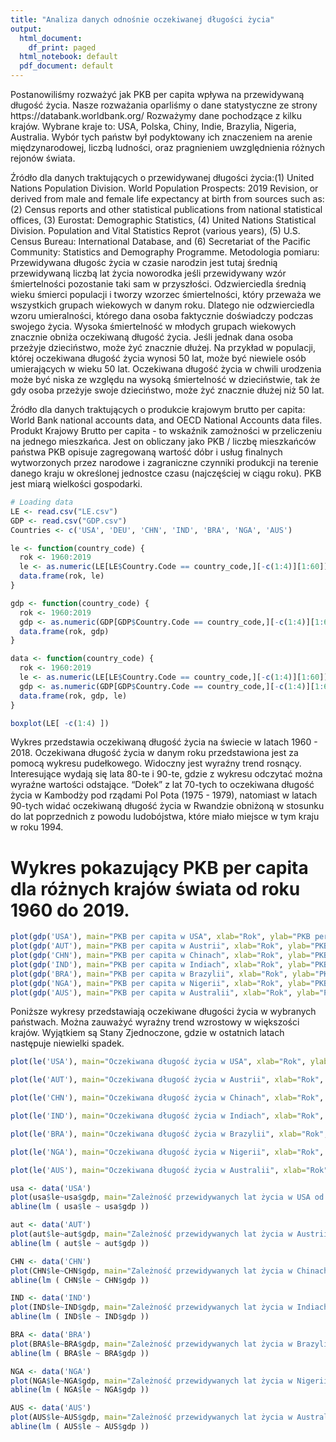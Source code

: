 ---
title: "Analiza danych odnośnie oczekiwanej długości życia"
output:
  html_document:
    df_print: paged
  html_notebook: default
  pdf_document: default
---
Postanowiliśmy rozważyć jak PKB per capita wpływa na przewidywaną długość życia. Nasze rozważania oparliśmy o dane statystyczne ze strony https://databank.worldbank.org/ 
Rozważymy dane pochodzące z kilku krajów. Wybrane kraje to: USA, Polska, Chiny, Indie, Brazylia, Nigeria, Australia. Wybór tych państw był podyktowany ich znaczeniem na arenie międzynarodowej, liczbą ludności, oraz pragnieniem uwzględnienia różnych rejonów świata.



Źródło dla danych traktujących o przewidywanej długości życia:(1) United Nations Population Division. World Population Prospects: 2019 Revision, or derived from male and female life expectancy at birth from sources such as: (2) Census reports and other statistical publications from national statistical offices, (3) Eurostat: Demographic Statistics, (4) United Nations Statistical Division. Population and Vital Statistics Reprot (various years), (5) U.S. Census Bureau: International Database, and (6) Secretariat of the Pacific Community: Statistics and Demography Programme.
Metodologia pomiaru: Przewidywana długośc życia w czasie narodzin jest tutaj średnią przewidywaną liczbą lat życia noworodka jeśli przewidywany wzór śmiertelności pozostanie taki sam w przyszłości.
Odzwierciedla średnią wieku śmierci populacji i tworzy wzorzec śmiertelności, który przeważa we wszystkich grupach wiekowych w danym roku. Dlatego nie odzwierciedla wzoru umieralności, którego dana osoba faktycznie doświadczy podczas swojego życia.
Wysoka śmiertelność w młodych grupach wiekowych znacznie obniża oczekiwaną długość życia. Jeśli jednak dana osoba przeżyje dzieciństwo, może żyć znacznie dłużej. Na przykład w populacji, której oczekiwana długość życia wynosi 50 lat, może być niewiele osób umierających w wieku 50 lat. Oczekiwana długość życia w chwili urodzenia może być niska ze względu na wysoką śmiertelność w dzieciństwie, tak że gdy osoba przeżyje swoje dzieciństwo, może żyć znacznie dłużej niż 50 lat.


Źródło dla danych traktujących o produkcie krajowym brutto per capita: World Bank national accounts data, and OECD National Accounts data files.
Produkt Krajowy Brutto per capita - to wskaźnik zamożności w przeliczeniu na jednego mieszkańca. Jest on obliczany jako PKB / liczbę mieszkańców państwa
PKB opisuje zagregowaną wartość dóbr i usług finalnych wytworzonych przez narodowe i zagraniczne czynniki produkcji na terenie danego kraju w określonej jednostce czasu (najczęściej w ciągu roku). PKB jest miarą wielkości gospodarki.

```{R}
# Loading data
LE <- read.csv("LE.csv")
GDP <- read.csv("GDP.csv")
Countries <- c('USA', 'DEU', 'CHN', 'IND', 'BRA', 'NGA', 'AUS')

le <- function(country_code) {
  rok <- 1960:2019
  le <- as.numeric(LE[LE$Country.Code == country_code,][-c(1:4)][1:60])
  data.frame(rok, le)
}

gdp <- function(country_code) {
  rok <- 1960:2019
  gdp <- as.numeric(GDP[GDP$Country.Code == country_code,][-c(1:4)][1:60])
  data.frame(rok, gdp)
}

data <- function(country_code) {
  rok <- 1960:2019
  le <- as.numeric(LE[LE$Country.Code == country_code,][-c(1:4)][1:60])
  gdp <- as.numeric(GDP[GDP$Country.Code == country_code,][-c(1:4)][1:60])
  data.frame(rok, gdp, le)
}

```


```{R}
boxplot(LE[ -c(1:4) ])
```
Wykres przedstawia oczekiwaną długość życia na świecie w latach 1960 - 2018. Oczekiwana długość życia w danym roku przedstawiona jest za pomocą wykresu pudełkowego. Widoczny jest wyraźny trend rosnący. Interesujące wydają się lata 80-te i 90-te, gdzie z wykresu odczytać można wyraźne wartości odstające. "Dołek" z lat 70-tych to oczekiwana długość życia w Kambodży pod rządami Pol Pota (1975 - 1979), natomiast w latach 90-tych widać oczekiwaną długość życia w Rwandzie obniżoną w stosunku do lat poprzednich z powodu ludobójstwa, które miało miejsce w tym kraju w roku 1994. 

Wykres pokazujący PKB per capita dla różnych krajów świata od roku 1960 do 2019. 
=======
```{R}
plot(gdp('USA'), main="PKB per capita w USA", xlab="Rok", ylab="PKB per capita w USD")
plot(gdp('AUT'), main="PKB per capita w Austrii", xlab="Rok", ylab="PKB per capita w USD")
plot(gdp('CHN'), main="PKB per capita w Chinach", xlab="Rok", ylab="PKB per capita w USD")
plot(gdp('IND'), main="PKB per capita w Indiach", xlab="Rok", ylab="PKB per capita w USD")
plot(gdp('BRA'), main="PKB per capita w Brazylii", xlab="Rok", ylab="PKB per capita w USD")
plot(gdp('NGA'), main="PKB per capita w Nigerii", xlab="Rok", ylab="PKB per capita w USD")
plot(gdp('AUS'), main="PKB per capita w Australii", xlab="Rok", ylab="PKB per capita w USD")
```


Poniższe wykresy przedstawiają oczekiwane długości życia w wybranych państwach. Można zauważyć wyraźny trend wzrostowy w większości krajów. Wyjątkiem są Stany Zjednoczone, gdzie w ostatnich latach następuje niewielki spadek.

```{R}
plot(le('USA'), main="Oczekiwana długość życia w USA", xlab="Rok", ylab="Lata")

plot(le('AUT'), main="Oczekiwana długość życia w Austrii", xlab="Rok", ylab="Lata")

plot(le('CHN'), main="Oczekiwana długość życia w Chinach", xlab="Rok", ylab="Lata")

plot(le('IND'), main="Oczekiwana długość życia w Indiach", xlab="Rok", ylab="Lata")

plot(le('BRA'), main="Oczekiwana długość życia w Brazylii", xlab="Rok", ylab="Lata")

plot(le('NGA'), main="Oczekiwana długość życia w Nigerii", xlab="Rok", ylab="Lata")

plot(le('AUS'), main="Oczekiwana długość życia w Australii", xlab="Rok", ylab="Lata")
```


```{R}
usa <- data('USA')
plot(usa$le~usa$gdp, main="Zależność przewidywanych lat życia w USA od PKB per capita", xlab="USD", ylab="Przewidywana długość życia")
abline(lm ( usa$le ~ usa$gdp ))

aut <- data('AUT')
plot(aut$le~aut$gdp, main="Zależność przewidywanych lat życia w Austrii od PKB per capita", xlab="USD", ylab="Przewidywana długość życia")
abline(lm ( aut$le ~ aut$gdp ))

CHN <- data('CHN')
plot(CHN$le~CHN$gdp, main="Zależność przewidywanych lat życia w Chinach od PKB per capita", xlab="USD", ylab="Przewidywana długość życia")
abline(lm ( CHN$le ~ CHN$gdp ))

IND <- data('IND')
plot(IND$le~IND$gdp, main="Zależność przewidywanych lat życia w Indiach od PKB per capita", xlab="USD", ylab="Przewidywana długość życia")
abline(lm ( IND$le ~ IND$gdp ))

BRA <- data('BRA')
plot(BRA$le~BRA$gdp, main="Zależność przewidywanych lat życia w Brazylii od PKB per capita", xlab="USD", ylab="Przewidywana długość życia")
abline(lm ( BRA$le ~ BRA$gdp ))

NGA <- data('NGA')
plot(NGA$le~NGA$gdp, main="Zależność przewidywanych lat życia w Nigerii od PKB per capita", xlab="USD", ylab="Przewidywana długość życia")
abline(lm ( NGA$le ~ NGA$gdp ))

AUS <- data('AUS')
plot(AUS$le~AUS$gdp, main="Zależność przewidywanych lat życia w Australii od PKB per capita", xlab="USD", ylab="Przewidywana długość życia")
abline(lm ( AUS$le ~ AUS$gdp ))


```
